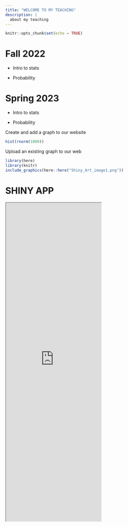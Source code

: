 ```yaml
---
title: "WELCOME TO MY TEACHING"
description: |
  about my teaching
---
```


```r
knitr::opts_chunk$set(echo = TRUE)
```

# Fall 2022

- Intro to stats

- Probability

# Spring 2023

- Intro to stats

- Probability


Create and add a graph to our website

```r
hist(rnorm(1000))

```

Upload an existing graph to our web


```r
library(here)
library(knitr)
include_graphics(here::here("Shiny_Art_image1.png"))
```

# SHINY APP

<iframe src="https://abbyflynt.shinyapps.io/USCOTS2023/" class="l-screen-inset shaded" height="1000px"></iframe>





